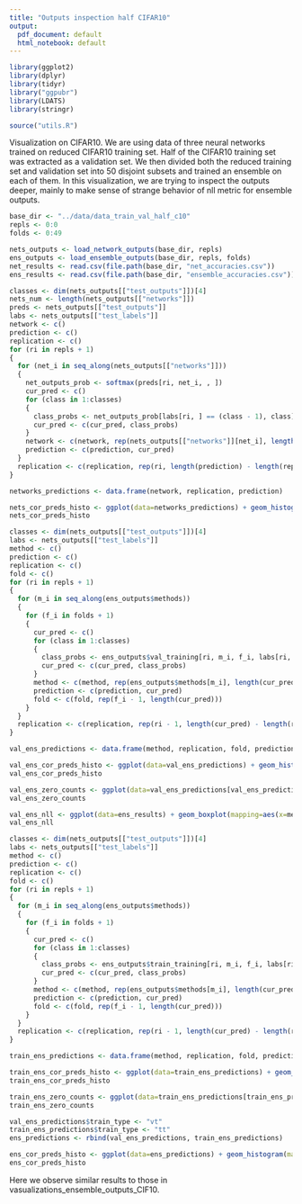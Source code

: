 ```yaml
---
title: "Outputs inspection half CIFAR10"
output:
  pdf_document: default
  html_notebook: default
---
```


```r
library(ggplot2)
library(dplyr)
library(tidyr)
library("ggpubr")
library(LDATS)
library(stringr)

source("utils.R")
```

Visualization on CIFAR10.
We are using data of three neural networks trained on reduced CIFAR10 training set. Half of the CIFAR10 training set was extracted as a validation set. We then divided both the reduced training set and validation set into 50 disjoint subsets and trained an ensemble on each of them.
In this visualization, we are trying to inspect the outputs deeper, mainly to make sense of strange behavior of nll metric for ensemble outputs.

```r
base_dir <- "../data/data_train_val_half_c10"
repls <- 0:0
folds <- 0:49

nets_outputs <- load_network_outputs(base_dir, repls)
ens_outputs <- load_ensemble_outputs(base_dir, repls, folds)
net_results <- read.csv(file.path(base_dir, "net_accuracies.csv"))
ens_results <- read.csv(file.path(base_dir, "ensemble_accuracies.csv"))
```

```r
classes <- dim(nets_outputs[["test_outputs"]])[4]
nets_num <- length(nets_outputs[["networks"]])
preds <- nets_outputs[["test_outputs"]]
labs <- nets_outputs[["test_labels"]]
network <- c()
prediction <- c()
replication <- c()
for (ri in repls + 1)
{
  for (net_i in seq_along(nets_outputs[["networks"]]))
  {
    net_outputs_prob <- softmax(preds[ri, net_i, , ])
    cur_pred <- c()
    for (class in 1:classes)
    {
      class_probs <- net_outputs_prob[labs[ri, ] == (class - 1), class]
      cur_pred <- c(cur_pred, class_probs)
    }
    network <- c(network, rep(nets_outputs[["networks"]][net_i], length(cur_pred)))
    prediction <- c(prediction, cur_pred)
  }
  replication <- c(replication, rep(ri, length(prediction) - length(replication)))
}

networks_predictions <- data.frame(network, replication, prediction)

```

```r
nets_cor_preds_histo <- ggplot(data=networks_predictions) + geom_histogram(mapping=aes(x=prediction), binwidth=0.01) + facet_wrap(~network) + scale_y_log10()
nets_cor_preds_histo
```

```r
classes <- dim(nets_outputs[["test_outputs"]])[4]
labs <- nets_outputs[["test_labels"]]
method <- c()
prediction <- c()
replication <- c()
fold <- c()
for (ri in repls + 1)
{
  for (m_i in seq_along(ens_outputs$methods))
  {
    for (f_i in folds + 1)
    {
      cur_pred <- c()
      for (class in 1:classes)
      {
        class_probs <- ens_outputs$val_training[ri, m_i, f_i, labs[ri, ] == (class - 1), class]
        cur_pred <- c(cur_pred, class_probs)
      }
      method <- c(method, rep(ens_outputs$methods[m_i], length(cur_pred)))
      prediction <- c(prediction, cur_pred)
      fold <- c(fold, rep(f_i - 1, length(cur_pred)))
    }
  }
  replication <- c(replication, rep(ri - 1, length(cur_pred) - length(replication)))
}

val_ens_predictions <- data.frame(method, replication, fold, prediction)
```

```r
val_ens_cor_preds_histo <- ggplot(data=val_ens_predictions) + geom_histogram(mapping=aes(x=prediction), binwidth=0.01) + facet_wrap(~method) + scale_y_log10() + ggtitle("Probabilities predicted for the correct class - ens trained on val")
val_ens_cor_preds_histo
```

```r
val_ens_zero_counts <- ggplot(data=val_ens_predictions[val_ens_predictions$prediction == 0, ]) + geom_histogram(mapping=aes(x=method), stat="count")
val_ens_zero_counts
```

```r
val_ens_nll <- ggplot(data=ens_results) + geom_boxplot(mapping=aes(x=method, y=nll)) + facet_wrap(~train_set)
val_ens_nll
```

```r
classes <- dim(nets_outputs[["test_outputs"]])[4]
labs <- nets_outputs[["test_labels"]]
method <- c()
prediction <- c()
replication <- c()
fold <- c()
for (ri in repls + 1)
{
  for (m_i in seq_along(ens_outputs$methods))
  {
    for (f_i in folds + 1)
    {
      cur_pred <- c()
      for (class in 1:classes)
      {
        class_probs <- ens_outputs$train_training[ri, m_i, f_i, labs[ri, ] == (class - 1), class]
        cur_pred <- c(cur_pred, class_probs)
      }
      method <- c(method, rep(ens_outputs$methods[m_i], length(cur_pred)))
      prediction <- c(prediction, cur_pred)
      fold <- c(fold, rep(f_i - 1, length(cur_pred)))
    }
  }
  replication <- c(replication, rep(ri - 1, length(cur_pred) - length(replication)))
}

train_ens_predictions <- data.frame(method, replication, fold, prediction)
```

```r
train_ens_cor_preds_histo <- ggplot(data=train_ens_predictions) + geom_histogram(mapping=aes(x=prediction), binwidth=0.01) + facet_wrap(~method) + scale_y_log10() + ggtitle("Probabilities predicted for the correct class - ens trained on train")
train_ens_cor_preds_histo
```

```r
train_ens_zero_counts <- ggplot(data=train_ens_predictions[train_ens_predictions$prediction == 0, ]) + geom_histogram(mapping=aes(x=method), stat="count")
train_ens_zero_counts
```

```r
val_ens_predictions$train_type <- "vt"
train_ens_predictions$train_type <- "tt"
ens_predictions <- rbind(val_ens_predictions, train_ens_predictions)
```

```r
ens_cor_preds_histo <- ggplot(data=ens_predictions) + geom_histogram(mapping=aes(x=prediction), binwidth=0.01) + facet_grid(rows=vars(method), cols=vars(train_type)) + scale_y_log10() + ggtitle("Probabilities predicted for the correct class")
ens_cor_preds_histo
```
Here we observe similar results to those in vasualizations_ensemble_outputs_CIF10.

